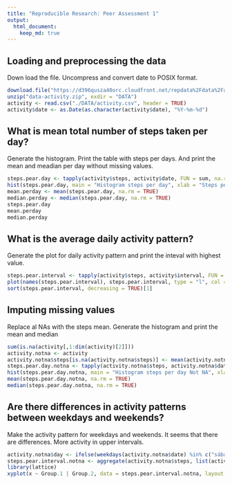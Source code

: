 ```yaml
---
title: "Reproducible Research: Peer Assessment 1"
output: 
  html_document:
    keep_md: true
---
```


## Loading and preprocessing the data
Down load the file. Uncompress and convert date to POSIX format.
```r
download.file("https://d396qusza40orc.cloudfront.net/repdata%2Fdata%2Factivity.zip", "data-activity.zip")
unzip("data-activity.zip", exdir = "DATA")
activity <- read.csv("./DATA/activity.csv", header = TRUE)
activity$date <- as.Date(as.character(activity$date), "%Y-%m-%d")
```
## What is mean total number of steps taken per day?
Generate the histogram. Print the table with steps per days. And print the mean and meadian per day without missing values.
```r
steps.pear.day <- tapply(activity$steps, activity$date, FUN = sum, na.rm = TRUE)
hist(steps.pear.day, main = "Histogram steps per day", xlab = "Steps per day", col = "green")
mean.perday <- mean(steps.pear.day, na.rm = TRUE)
median.perday <- median(steps.pear.day, na.rm = TRUE)
steps.pear.day
mean.perday
median.perday
```
## What is the average daily activity pattern?
Generate the plot for daily activity pattern and print the inteval with highest value.
```r
steps.pear.interval <- tapply(activity$steps, activity$interval, FUN = mean, na.rm = TRUE)
plot(names(steps.pear.interval), steps.pear.interval, type = "l", col = "red", main = "Time series")
sort(steps.pear.interval, decreasing = TRUE)[1]
```
## Imputing missing values
Replace al NAs with the steps mean. Generate the histogram and print the mean and median
```r
sum(is.na(activity[,1:dim(activity)[2]]))
activity.notna <- activity
activity.notna$steps[is.na(activity.notna$steps)] <- mean(activity.notna$steps, na.rm = TRUE)
steps.pear.day.notna <- tapply(activity.notna$steps, activity.notna$date, FUN = sum, na.rm = TRUE)
hist(steps.pear.day.notna, main = "Histogram steps per day Not NA", xlab = "Steps per day", col = "blue")
mean(steps.pear.day.notna, na.rm = TRUE)
median(steps.pear.day.notna, na.rm = TRUE)
```
## Are there differences in activity patterns between weekdays and weekends?
Make the activity pattern for weekdays and weekends. It seems that there are differences. More activity in upper intervals.
```r
activity.notna$day <- ifelse(weekdays(activity.notna$date) %in% c("sábado", "domingo"), "weekend", "weekday")
steps.pear.interval.notna <- aggregate(activity.notna$steps, list(activity.notna$interval, activity.notna$day), FUN = mean, na.rm = TRUE)
library(lattice)
xyplot(x ~ Group.1 | Group.2, data = steps.pear.interval.notna, layout = c(1,2), type = "l", xlab = "Interval", ylab = "Number of steps")
```